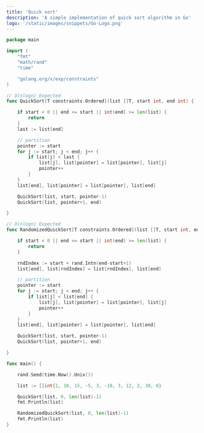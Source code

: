 ```yaml
---
title: 'Quick sort'
description: 'A simple implementation of quick sort algorithm in Go'
logo: '/static/images/snippets/Go-Logo.png'
---
```



```go
package main

import (
	"fmt"
	"math/rand"
	"time"

	"golang.org/x/exp/constraints"
)

// O(nlogn) Expected
func QuickSort[T constraints.Ordered](list []T, start int, end int) {

	if start < 0 || end <= start || int(end) >= len(list) {
		return
	}
	last := list[end]

	// partition
	pointer := start
	for j := start; j < end; j++ {
		if list[j] < last {
			list[j], list[pointer] = list[pointer], list[j]
			pointer++
		}
	}
	list[end], list[pointer] = list[pointer], list[end]

	QuickSort(list, start, pointer-1)
	QuickSort(list, pointer+1, end)

}

// O(nlogn) Expected
func RandomizedQuickSort[T constraints.Ordered](list []T, start int, end int) {

	if start < 0 || end <= start || int(end) >= len(list) {
		return
	}

	rndIndex := start + rand.Intn(end-start+1)
	list[end], list[rndIndex] = list[rndIndex], list[end]

	// partition
	pointer := start
	for j := start; j < end; j++ {
		if list[j] < list[end] {
			list[j], list[pointer] = list[pointer], list[j]
			pointer++
		}
	}
	list[end], list[pointer] = list[pointer], list[end]

	QuickSort(list, start, pointer-1)
	QuickSort(list, pointer+1, end)

}

func main() {

	rand.Seed(time.Now().Unix())

	list := []int{1, 10, 15, -5, 3, -10, 3, 12, 2, 30, 0}

	QuickSort(list, 0, len(list)-1)
	fmt.Println(list)

	RandomizedQuickSort(list, 0, len(list)-1)
	fmt.Println(list)
}

```